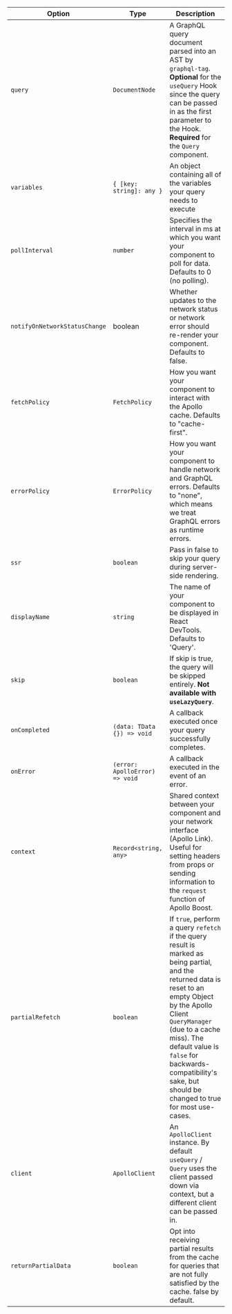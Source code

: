 
| Option | Type | Description |
| - | - | - |
| `query` | `DocumentNode` | A GraphQL query document parsed into an AST by `graphql-tag`. **Optional** for the `useQuery` Hook since the query can be passed in as the first parameter to the Hook. **Required** for the `Query` component. |
| `variables` | `{ [key: string]: any }` | An object containing all of the variables your query needs to execute |
| `pollInterval` | `number` | Specifies the interval in ms at which you want your component to poll for data. Defaults to 0 (no polling). |
| `notifyOnNetworkStatusChange` | boolean | Whether updates to the network status or network error should re-render your component. Defaults to false. |
| `fetchPolicy` | `FetchPolicy` | How you want your component to interact with the Apollo cache. Defaults to "cache-first". |
| `errorPolicy` | `ErrorPolicy` | How you want your component to handle network and GraphQL errors. Defaults to "none", which means we treat GraphQL errors as runtime errors. |
| `ssr` | `boolean` | Pass in false to skip your query during server-side rendering. |
| `displayName` | `string` | The name of your component to be displayed in React DevTools. Defaults to 'Query'. |
| `skip` | `boolean` | If skip is true, the query will be skipped entirely. **Not available with `useLazyQuery`**. |
| `onCompleted` | `(data: TData {}) => void` | A callback executed once your query successfully completes. |
| `onError` | `(error: ApolloError) => void` | A callback executed in the event of an error. |
| `context` | `Record<string, any>` | Shared context between your component and your network interface (Apollo Link). Useful for setting headers from props or sending information to the `request` function of Apollo Boost. |
| `partialRefetch` | `boolean` | If `true`, perform a query `refetch` if the query result is marked as being partial, and the returned data is reset to an empty Object by the Apollo Client `QueryManager` (due to a cache miss). The default value is `false` for backwards-compatibility's sake, but should be changed to true for most use-cases. |
| `client` | `ApolloClient` | An `ApolloClient` instance. By default `useQuery` / `Query` uses the client passed down via context, but a different client can be passed in. |
| `returnPartialData` | `boolean` | Opt into receiving partial results from the cache for queries that are not fully satisfied by the cache. false by default. |
